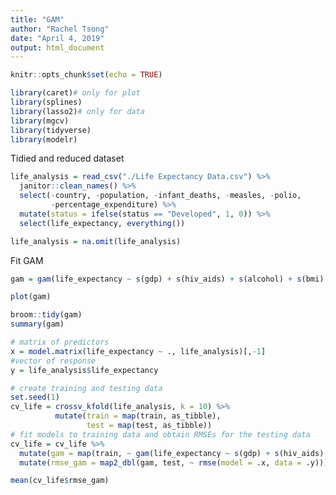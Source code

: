 ```yaml
---
title: "GAM"
author: "Rachel Tsong"
date: "April 4, 2019"
output: html_document
---
```


```r
knitr::opts_chunk$set(echo = TRUE)
```

```r
library(caret)# only for plot
library(splines)
library(lasso2)# only for data
library(mgcv)
library(tidyverse)
library(modelr)
```

Tidied and reduced dataset
```r
life_analysis = read_csv("./Life Expectancy Data.csv") %>% 
  janitor::clean_names() %>%
  select(-country, -population, -infant_deaths, -measles, -polio,
         -percentage_expenditure) %>% 
  mutate(status = ifelse(status == "Developed", 1, 0)) %>%
  select(life_expectancy, everything())

life_analysis = na.omit(life_analysis)
```

Fit GAM
```r
gam = gam(life_expectancy ~ s(gdp) + s(hiv_aids) + s(alcohol) + s(bmi) + s(hepatitis_b) + s(total_expenditure) + s(thinness_1_19_years) +s(thinness_5_9_years) + s(under_five_deaths) + year + status + adult_mortality + income_composition_of_resources + schooling + diphtheria, data = life_analysis)

plot(gam)
```

```r
broom::tidy(gam)
summary(gam)
```

```r
# matrix of predictors
x = model.matrix(life_expectancy ~ ., life_analysis)[,-1]
#vector of response
y = life_analysis$life_expectancy
```


```r
# create training and testing data
set.seed(1)
cv_life = crossv_kfold(life_analysis, k = 10) %>% 
          mutate(train = map(train, as_tibble),
                 test = map(test, as_tibble))
# fit models to training data and obtain RMSEs for the testing data
cv_life = cv_life %>% 
  mutate(gam = map(train, ~ gam(life_expectancy ~ s(gdp) + s(hiv_aids) + s(alcohol) + s(bmi) + s(hepatitis_b) + s(total_expenditure) + s(thinness_1_19_years) +s(thinness_5_9_years) + s(under_five_deaths) + year + status + adult_mortality + income_composition_of_resources + schooling + diphtheria, data = .x))) %>%
  mutate(rmse_gam = map2_dbl(gam, test, ~ rmse(model = .x, data = .y)))
```

```r
mean(cv_life$rmse_gam)
```

















